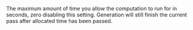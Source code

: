 The maximum amount of time you allow the computation to run for in seconds, zero disabling this setting. Generation will still finish the current pass after allocated time has been passed.